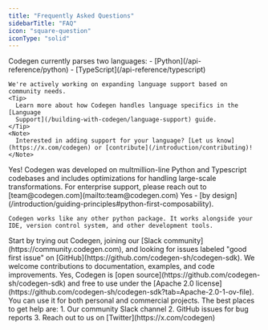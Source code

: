 ```yaml
---
title: "Frequently Asked Questions"
sidebarTitle: "FAQ"
icon: "square-question"
iconType: "solid"
---
```


<AccordionGroup>
  <Accordion title="What languages does Codegen support?" icon="code">
    Codegen currently parses two languages:
    - [Python](/api-reference/python)
    - [TypeScript](/api-reference/typescript)

    We're actively working on expanding language support based on community needs.
    <Tip>
      Learn more about how Codegen handles language specifics in the [Language
      Support](/building-with-codegen/language-support) guide.
    </Tip>
    <Note>
      Interested in adding support for your language? [Let us know](https://x.com/codegen) or [contribute](/introduction/contributing)!
    </Note>

  </Accordion>
  <Accordion title="Is Codegen suitable for large codebases?" icon="database">
    Yes! Codegen was developed on multmillion-line Python and Typescript codebases
    and includes optimizations for handling large-scale transformations.
    <Tip>
      For enterprise support, please reach out to [team@codegen.com](mailto:team@codegen.com)
    </Tip>
  </Accordion>
  <Accordion title="Can I use Codegen with my existing tools?" icon="screwdriver-wrench">
    Yes - [by design](/introduction/guiding-principles#python-first-composability). 
    
    Codegen works like any other python package. It works alongside your IDE, version control system, and other development tools.
  </Accordion>
  <Accordion
    title="How can I contribute if I'm new to the project?"
    icon="hand-holding-heart"
  >
    Start by trying out Codegen, joining our [Slack community](https://community.codegen.com), and looking for
    issues labeled "good first issue" on [GitHub](https://github.com/codegen-sh/codegen-sdk). We welcome contributions to
    documentation, examples, and code improvements.
  </Accordion>
  <Accordion title="Is Codegen free to use?" icon="scale-balanced">
    Yes, Codegen is [open source](https://github.com/codegen-sh/codegen-sdk) and free to use under the [Apache 2.0
    license](https://github.com/codegen-sh/codegen-sdk?tab=Apache-2.0-1-ov-file).
    You can use it for both personal and commercial projects.
  </Accordion>
  <Accordion title="Where can I get help if I'm stuck?" icon="life-ring">
    The best places to get help are:
    1. Our community Slack channel
    2. GitHub issues for bug reports
    3. Reach out to us on [Twitter](https://x.com/codegen)
  </Accordion>
</AccordionGroup>
